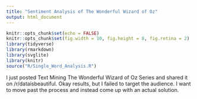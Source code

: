 ```yaml
---
title: "Sentiment Analysis of The Wonderful Wizard of Oz"
output: html_document
---
```


```r
knitr::opts_chunk$set(echo = FALSE)
knitr::opts_chunk$set(fig.width = 10, fig.height = 8, fig.retina = 2)
library(tidyverse)
library(rmarkdown)
library(svglite)
library(knitr)
source("R/Single_Word_Analysis.R")
```

I just posted Text Mining The Wonderful Wizard of Oz Series and shared it on /r/dataisbeautiful. Okay results, but I failed to target the audience. I want to move past the process and instead come up with an actual solution.
